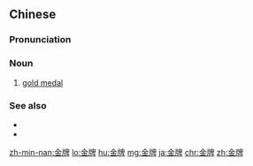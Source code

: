 ==Chinese==
{{zh-forms}}

===Pronunciation===
{{zh-pron
|m=jīnpái
|c=gam1 paai4
|h=pfs=kîm-phài
|mn=kim-pâi
|cat=n
}}

===Noun===
{{zh-noun}}

# [[gold medal]]

===See also===
* {{zh-l|銀牌}}
* {{zh-l|銅牌}}

{{zh-cat|Advanced}}

[[zh-min-nan:金牌]]
[[lo:金牌]]
[[hu:金牌]]
[[mg:金牌]]
[[ja:金牌]]
[[chr:金牌]]
[[zh:金牌]]